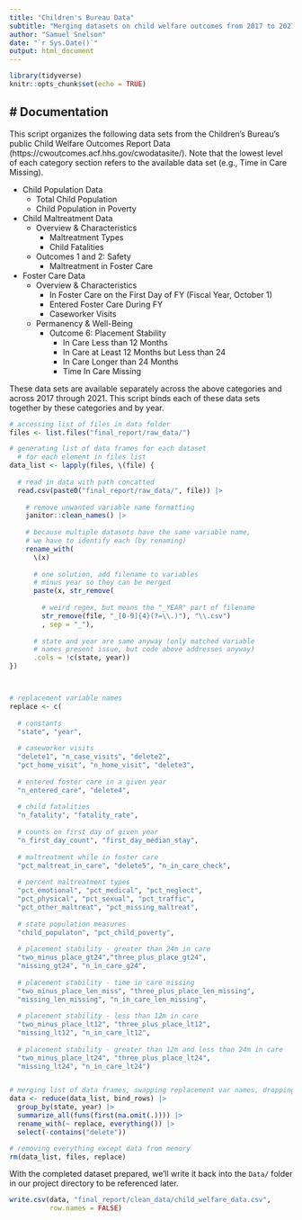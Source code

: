 ```yaml
---
title: "Children's Bureau Data"
subtitle: "Merging datasets on child welfare outcomes from 2017 to 2021"
author: "Samuel Snelson"
date: "`r Sys.Date()`"
output: html_document
---
```


```r
library(tidyverse)
knitr::opts_chunk$set(echo = TRUE)
```

# Documentation
-----------------------

This script organizes the following data sets from the Children's Bureau's public Child Welfare Outcomes Report Data (https://cwoutcomes.acf.hhs.gov/cwodatasite/). Note that the lowest level of each category section refers to the available data set (e.g., Time in Care Missing). 

- Child Population Data 
  - Total Child Population
  - Child Population in Poverty
  
- Child Maltreatment Data
  - Overview & Characteristics
    - Maltreatment Types
    - Child Fatalities
  - Outcomes 1 and 2: Safety
    - Maltreatment in Foster Care
    
- Foster Care Data
  - Overview & Characteristics
    - In Foster Care on the First Day of FY (Fiscal Year, October 1)
    - Entered Foster Care During FY
    - Caseworker Visits
  - Permanency & Well-Being
    - Outcome 6: Placement Stability
      - In Care Less than 12 Months
      - In Care at Least 12 Months but Less than 24
      - In Care Longer than 24 Months
      - Time In Care Missing


These data sets are available separately across the above categories and across 2017 through 2021. This script binds each of these data sets together by these categories and by year. 


```r

# accessing list of files in data folder
files <- list.files("final_report/raw_data/")

# generating list of data frames for each dataset 
  # for each element in files list
data_list <- lapply(files, \(file) {
  
  # read in data with path concatted
  read.csv(paste0("final_report/raw_data/", file)) |>
    
    # remove unwanted variable name formatting
    janitor::clean_names() |> 
    
    # because multiple datasets have the same variable name, 
    # we have to identify each (by renaming)
    rename_with(
      \(x) 
      
      # one solution, add filename to variables 
      # minus year so they can be merged
      paste(x, str_remove(
        
        # weird regex, but means the "_YEAR" part of filename
        str_remove(file, "_[0-9]{4}(?=\\.)"), "\\.csv")
        , sep = "_"),
      
      # state and year are same anyway (only matched variable 
      # names present issue, but code above addresses anyway)
      .cols = !c(state, year)) 
}) 



# replacement variable names
replace <- c(
  
  # constants
  "state", "year", 
  
  # caseworker visits
  "delete1", "n_case_visits", "delete2", 
  "pct_home_visit", "n_home_visit", "delete3", 
  
  # entered foster care in a given year
  "n_entered_care", "delete4", 
  
  # child fatalities
  "n_fatality", "fatality_rate",
  
  # counts on first day of given year
  "n_first_day_count", "first_day_median_stay", 
  
  # maltreatment while in foster care
  "pct_maltreat_in_care", "delete5", "n_in_care_check", 
  
  # percent maltreatment types
  "pct_emotional", "pct_medical", "pct_neglect",
  "pct_physical", "pct_sexual", "pct_traffic",
  "pct_other_maltreat", "pct_missing_maltreat",  
  
  # state population measures
  "child_populaton", "pct_child_poverty",
  
  # placement stability - greater than 24m in care
  "two_minus_place_gt24","three_plus_place_gt24",           
  "missing_gt24", "n_in_care_g24",   
  
  # placement stability - time in care missing
  "two_minus_place_len_miss", "three_plus_place_len_missing",      
  "missing_len_missing", "n_in_care_len_missing",
  
  # placement stability - less than 12m in care
  "two_minus_place_lt12", "three_plus_place_lt12", 
  "missing_lt12", "n_in_care_lt12",
  
  # placement stability - greater than 12m and less than 24m in care
  "two_minus_place_lt24", "three_plus_place_lt24",
  "missing_lt24", "n_in_care_lt24")


# merging list of data frames, swapping replacement var names, dropping vars
data <- reduce(data_list, bind_rows) |> 
  group_by(state, year) |> 
  summarize_all(funs(first(na.omit(.)))) |> 
  rename_with(~ replace, everything()) |> 
  select(-contains("delete"))  

# removing everything except data from memory
rm(data_list, files, replace)

```


With the completed dataset prepared, we'll write it back into the `Data/` folder in our project directory to be referenced later. 

```r
write.csv(data, "final_report/clean_data/child_welfare_data.csv", 
          row.names = FALSE)
```



